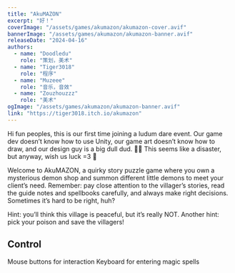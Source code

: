 ```yaml
---
title: "AkuMAZON"
excerpt: "好！"
coverImage: "/assets/games/akumazon/akumazon-cover.avif"
bannerImage: "/assets/games/akumazon/akumazon-banner.avif"
releaseDate: "2024-04-16"
authors:
  - name: "Doodledu"
    role: "策划，美术"
  - name: "Tiger3018"
    role: "程序"
  - name: "Muzeee"
    role: "音乐，音效"
  - name: "Zouzhouzzz"
    role: "美术"
ogImage: "/assets/games/akumazon/akumazon-banner.avif"
link: "https://tiger3018.itch.io/akumazon"
---
```


Hi fun peoples, this is our first time joining a ludum dare event. Our game dev doesn’t know how to use Unity, our game art doesn’t know how to draw, and our design guy is a big dull dud. 😤😤 This seems like a disaster, but anyway, wish us luck =3 🤣

Welcome to AkuMAZON,
a quirky story puzzle game where you own a mysterious demon shop and summon different little demons to meet your client’s need. Remember: pay close attention to the villager’s stories, read the guide notes and spellbooks carefully, and always make right decisions. Sometimes it’s hard to be right, huh?

Hint: you’ll think this village is peaceful, but it’s really NOT.
Another hint: pick your poison and save the villagers!

## Control

Mouse buttons for interaction
Keyboard for entering magic spells
